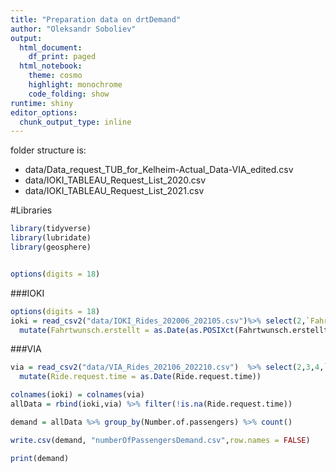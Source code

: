 ```yaml
---
title: "Preparation data on drtDemand"
author: "Oleksandr Soboliev"
output:
  html_document:
    df_print: paged
  html_notebook:
    theme: cosmo
    highlight: monochrome
    code_folding: show
runtime: shiny
editor_options:
  chunk_output_type: inline
---
```


folder structure is:

* data/Data_request_TUB_for_Kelheim-Actual_Data-VIA_edited.csv
* data/IOKI_TABLEAU_Request_List_2020.csv
* data/IOKI_TABLEAU_Request_List_2021.csv

#Libraries
```r
library(tidyverse)
library(lubridate)
library(geosphere)


options(digits = 18)
```


###IOKI
```r
options(digits = 18)
ioki = read_csv2("data/IOKI_Rides_202006_202105.csv")%>% select(2,`Fahrt.ID`,Stornierungsgrund,Passagieranzahl) %>%
  mutate(Fahrtwunsch.erstellt = as.Date(as.POSIXct(Fahrtwunsch.erstellt, format = "%d.%m.%Y %H:%M:%S")))
```

###VIA

```r

via = read_csv2("data/VIA_Rides_202106_202210.csv")  %>% select(2,3,4,`Number.of.passengers`) %>%
  mutate(Ride.request.time = as.Date(Ride.request.time))

```


```r

colnames(ioki) = colnames(via)
allData = rbind(ioki,via) %>% filter(!is.na(Ride.request.time))

demand = allData %>% group_by(Number.of.passengers) %>% count()

write.csv(demand, "numberOfPassengersDemand.csv",row.names = FALSE)

print(demand)

```